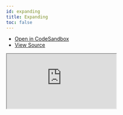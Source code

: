```yaml
---
id: expanding
title: Expanding
toc: false
---
```


- [Open in CodeSandbox](https://codesandbox.io/s/github/tannerlinsley/react-table/tree/alpha/examples/react/expanding)
- [View Source](https://github.com/tannerlinsley/react-table/tree/alpha/examples/react/expanding)

<iframe
  src="https://codesandbox.io/embed/github/tannerlinsley/react-table/tree/alpha/examples/react/expanding?autoresize=1&fontsize=14&theme=dark"
  title="tannerlinsley/react-table: expanding"
  sandbox="allow-forms allow-modals allow-popups allow-presentation allow-same-origin allow-scripts"
  style={{
    width: '100%',
    height: '80vh',
    border: '0',
    borderRadius: 8,
    overflow: 'hidden',
    position: 'static',
    zIndex: 0,
  }}
></iframe>
